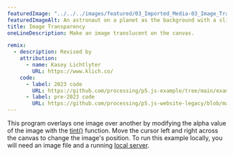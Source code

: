 ---
featuredImage: "../../../images/featured/03_Imported_Media-03_Image_Transparency-thumbnail.png"
featuredImageAlt: An astronaut on a planet as the background with a slightly transparent version of this image overlaid and to the left.
title: Image Transparency
oneLineDescription: Make an image translucent on the canvas.

remix:
  - description: Revised by
    attribution:
      - name: Kasey Lichtlyter
        URL: https://www.klich.co/
    code:
      - label: 2023 code
        URL: https://github.com/processing/p5.js-example/tree/main/examples/03_Imported_Media/03_Image_Transparency
      - label: pre-2023 code
        URL: https://github.com/processing/p5.js-website-legacy/blob/main/src/data/examples/en/05_Image/02_Transparency.js
---

This program overlays one image over another by modifying the
alpha value of the image with the
<a href="https://p5js.org/reference/p5/tint" target="_blank">tint()</a>
function. Move the cursor left and right across the canvas to change the
image's position. To run this example
locally, you will need an image file and a running
<a href="https://github.com/processing/p5.js/wiki/Local-server">local server</a>.